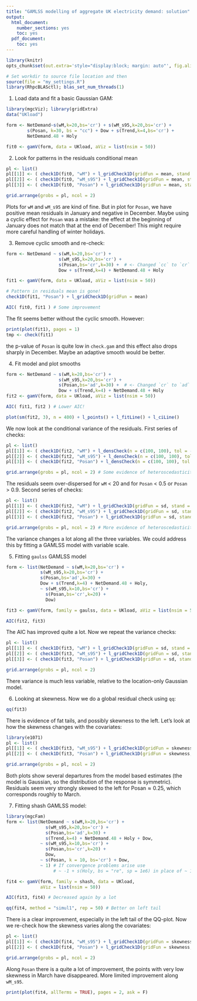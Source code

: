 ```yaml
---
title: "GAMLSS modelling of aggregate UK electricity demand: solution"
output:
  html_document:
    number_sections: yes
    toc: yes
  pdf_document:
    toc: yes
---
```


<!--
%\VignetteEngine{rmarkdown::render}
%\VignetteIndexEntry{qgam_vignette}
-->
  
```r
library(knitr)
opts_chunk$set(out.extra='style="display:block; margin: auto"', fig.align="center", tidy=FALSE)
```

```r
# Set workdir to source file location and then
source(file = "my_settings.R")
library(RhpcBLASctl); blas_set_num_threads(1)
```

1) Load data and fit a basic Gaussian GAM:
```r
library(mgcViz); library(gridExtra)
data("UKload")

form <- NetDemand~s(wM,k=20,bs='cr') + s(wM_s95,k=20,bs='cr') + 
        s(Posan, k=30, bs = "cc") + Dow + s(Trend,k=4,bs='cr') + 
        NetDemand.48 + Holy

fit0 <- gamV(form, data = UKload, aViz = list(nsim = 50)) 
```

2. Look for patterns in the residuals conditional mean
```r
pl <- list()
pl[[1]] <- ( check1D(fit0, "wM") + l_gridCheck1D(gridFun = mean, stand = "sc") )$ggObj      # OK
pl[[2]] <- ( check1D(fit0, "wM_s95") + l_gridCheck1D(gridFun = mean, stand = "sc") )$ggObj  # OK
pl[[3]] <- ( check1D(fit0, "Posan") + l_gridCheck1D(gridFun = mean, stand = "sc") )$ggObj   # Not OK

grid.arrange(grobs = pl, ncol = 2)
```
Plots for `wM` and `wM_s95` are kind of fine. But in plot for `Posan`, we have positive mean residuals in January and negative in December. Maybe using a cyclic effect for `Posan` was a mistake: the effect at the beginning of January does not match that at the end of December! This might require more careful handling of winter holidays.

3. Remove cyclic smooth and re-check:
```r
form <- NetDemand ~ s(wM,k=20,bs='cr') + 
                    s(wM_s95,k=20,bs='cr') + 
                    s(Posan,bs='cr',k=30) +  # <- Changed `cc` to `cr`
                    Dow + s(Trend,k=4) + NetDemand.48 + Holy

fit1 <- gamV(form, data = UKload, aViz = list(nsim = 50)) 

# Pattern in residuals mean is gone!
check1D(fit1, "Posan") + l_gridCheck1D(gridFun = mean)

AIC( fit0, fit1 ) # Some improvement
```
The fit seems better without the cyclic smooth. However:
```r
print(plot(fit1), pages = 1)
tmp <- check(fit1)
```

the p-value of `Posan` is quite low in `check.gam` and this effect also drops sharply in December. 
Maybe an adaptive smooth would be better.


4. Fit model and plot smooths
```r
form <- NetDemand ~ s(wM,k=20,bs='cr') + 
                    s(wM_s95,k=20,bs='cr') + 
                    s(Posan,bs='ad',k=30) +  # <- Changed `cr` to `ad`
                    Dow + s(Trend,k=4) + NetDemand.48 + Holy
fit2 <- gamV(form, data = UKload, aViz = list(nsim = 50)) 

AIC( fit1, fit2 ) # Lower AIC!

plot(sm(fit2, 3), n = 400) + l_points() + l_fitLine() + l_ciLine()
```
We now look at the conditional variance of the residuals. First series of checks:
```r
pl <- list()
pl[[1]] <- ( check1D(fit2, "wM") + l_densCheck(n = c(100, 100), tol = -1) )$ggObj
pl[[2]] <- ( check1D(fit2, "wM_s95") + l_densCheck(n = c(100, 100), tol = -1) )$ggObj
pl[[3]] <- ( check1D(fit2, "Posan") + l_densCheck(n = c(100, 100), tol = -1) )$ggObj

grid.arrange(grobs = pl, ncol = 2) # Some evidence of heteroscedasticity
```
The residuals seem over-dispersed for `wM` < 20 and for `Posan` < 0.5 or `Posan` > 0.9. Second series of checks: 
```r
pl <- list()
pl[[1]] <- ( check1D(fit2, "wM") + l_gridCheck1D(gridFun = sd, stand = "sc") )$ggObj
pl[[2]] <- ( check1D(fit2, "wM_s95") + l_gridCheck1D(gridFun = sd, stand = "sc") )$ggObj
pl[[3]] <- ( check1D(fit2, "Posan") + l_gridCheck1D(gridFun = sd, stand = "sc") )$ggObj

grid.arrange(grobs = pl, ncol = 2) # More evidence of heteroscedasticity
```
The variance changes a lot along all the three variables. We could address this by fitting a GAMLSS model with variable scale.

5. Fitting `gaulss` GAMLSS model
```r
form <- list(NetDemand ~ s(wM,k=20,bs='cr') + 
             s(wM_s95,k=20,bs='cr') + 
             s(Posan,bs='ad',k=30) + 
             Dow + s(Trend,k=4) + NetDemand.48 + Holy, 
             ~ s(wM_s95,k=10,bs='cr') + 
               s(Posan,bs='cr',k=20) + 
               Dow)

fit3 <- gamV(form, family = gaulss, data = UKload, aViz = list(nsim = 50))

AIC(fit2, fit3) 
```
The AIC has improved quite a lot. Now we repeat the variance checks:
```r
pl <- list()
pl[[1]] <- ( check1D(fit3, "wM") + l_gridCheck1D(gridFun = sd, stand = "sc") )$ggObj
pl[[2]] <- ( check1D(fit3, "wM_s95") + l_gridCheck1D(gridFun = sd, stand = "sc") )$ggObj
pl[[3]] <- ( check1D(fit3, "Posan") + l_gridCheck1D(gridFun = sd, stand = "sc") )$ggObj

grid.arrange(grobs = pl, ncol = 2) 
```
There variance is much less variable, relative to the location-only Gaussian model.

6. Looking at skewness. Now we do a global residual check using `qq`:
```r
qq(fit3) 
```
There is evidence of fat tails, and possibly skewness to the left. Let's look at how the skewness changes with the covariates:
```r
library(e1071)
pl <- list()
pl[[1]] <- ( check1D(fit3, "wM_s95") + l_gridCheck1D(gridFun = skewness, stand = "sc") )$ggObj
pl[[2]] <- ( check1D(fit3, "Posan") + l_gridCheck1D(gridFun = skewness, stand = "sc") )$ggObj

grid.arrange(grobs = pl, ncol = 2)
```
Both plots show several departures from the model based estimates (the model is Gaussian, so the distribution of the response is symmetric). Residuals seem very strongly skewed to the left for $\text{Posan} \approx 0.25$, which corresponds roughly to March. 

7. Fitting shash GAMLSS model:
```r
library(mgcFam)
form <- list(NetDemand ~ s(wM,k=20,bs='cr') + 
               s(wM_s95,k=20,bs='cr') + 
               s(Posan,bs='ad',k=30) + 
               s(Trend,k=4) + NetDemand.48 + Holy + Dow, 
             ~ s(wM_s95,k=10,bs='cr') + 
               s(Posan,bs='cr',k=20) + 
               Dow, 
             ~ s(Posan, k = 10, bs='cr') + Dow, 
             ~ 1) # If convergence problems arise use
                  # ~ -1 + s(Holy, bs = "re", sp = 1e6) in place of ~ 1

fit4 <- gamV(form, family = shash, data = UKload, 
             aViz = list(nsim = 50))

AIC(fit3, fit4) # Decreased again by a lot

qq(fit4, method = "simul1", rep = 50) # Better on left tail
```
There is a clear improvement, especially in the left tail of the QQ-plot. Now we re-check how the skewness varies along the covariates:
```r
pl <- list()
pl[[1]] <- ( check1D(fit4, "wM_s95") + l_gridCheck1D(gridFun = skewness, stand = "sc") )$ggObj
pl[[2]] <- ( check1D(fit4, "Posan") + l_gridCheck1D(gridFun = skewness, stand = "sc") )$ggObj

grid.arrange(grobs = pl, ncol = 2) 
```
Along `Posan` there is a quite a lot of improvement, the points with very low skewness in March have disappeared. More limited improvement along `wM_s95`.

```r
print(plot(fit4, allTerms = TRUE), pages = 2, ask = F)
```
